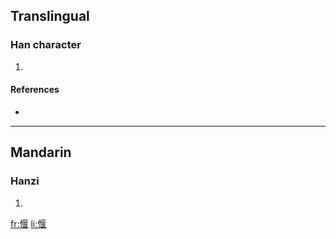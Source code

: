 ==Translingual==

===Han character===
{{Han char|rn=61|rad=心|as=09|sn=12|four=9101<sub>4</sub>|canj=心尸日女 (PSAV)}}

# {{defn|Han|sort=心09}}

====References====
* {{Han ref|kx=0395.190|dkj=10950|dj=0733.030|hdz=42326.080|uh=611D|ud=24861|bh=D94C|bd=55628}}

----

==Mandarin==

===Hanzi===
{{cmn-hanzi|pin=[[yǎn]] ([[yan3]])|wg=yen<sup>3</sup>}}

# {{defn|Mandarin|sort=心09}}

[[fr:愝]]
[[li:愝]]